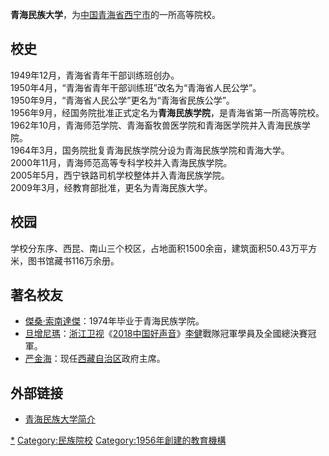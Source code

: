 {{University
|名称 = 青海民族大学<br />Qinghai Nationalities University
|图像名称 = Qinghai Nationalities University logo.jpg
|图像大小 = 200px
|校训 = 进德修业 自强不息
|established = 1949年
|类型 = 公立
|教师 = 720人(专职)
|书记 = [[薛建华|薛建华]]
|校长 = [[索端智|索端智]]
|学生 = 13，918人
|city = [[西宁|西宁]]
|country = {{Flagicon|China}}[[中国|中国]]
|校园 = 市区
|隶属 = [[青海省人民政府|青海省人民政府]]<br />青海省教育厅(主管)<br />青海省民族宗教事务委员会（协管）
|网站 =http://www.qhmu.edu.cn}}

'''青海民族大学'''，为[[中国|中国]][[青海省|青海省]][[西宁市|西宁市]]的一所高等院校。

== 校史 ==
1949年12月，青海省青年干部训练班创办。<br />1950年4月，“青海省青年干部训练班”改名为“青海省人民公学”。<br />1950年9月，“青海省人民公学”更名为“青海省民族公学”。<br />1956年9月，经国务院批准正式定名为'''青海民族学院'''，是青海省第一所高等院校。<br />1962年10月，青海师范学院、青海畜牧兽医学院和青海医学院并入青海民族学院。<br />1964年3月，国务院批复青海民族学院分设为青海民族学院和青海大学。<br />2000年11月，青海师范高等专科学校并入青海民族学院。<br />2005年5月，西宁铁路司机学校整体并入青海民族学院。<br />2009年3月，经教育部批准，更名为青海民族大学。

== 校园 ==
学校分东序、西昆、南山三个校区，占地面积1500余亩，建筑面积50.43万平方米，图书馆藏书116万余册。<br />

== 著名校友 ==
*[[索南達傑|傑桑·索南達傑]]：1974年毕业于青海民族学院。
*[[旦增尼瑪|旦增尼瑪]]：[[浙江卫视|浙江卫视]]《[[2018中国好声音|2018中国好声音]]》[[李健|李健]]戰隊冠軍學員及全國總決賽冠軍。
*[[严金海|严金海]]：现任[[西藏自治区|西藏自治区]]政府主席。

== 外部链接 ==
*[https://web.archive.org/web/20110707025048/http://www.qhmu.edu.cn/menushow/36.html 青海民族大学简介]


{{中华人民共和国中西部高校基础能力建设工程}}
{{中华人民共和国省部共建制高等院校}}
{{青海高等院校}}
{{Qinghai topics}}
[[Category:青海民族大学|*]]
[[Category:民族院校|Category:民族院校]]
[[Category:1956年創建的教育機構|Category:1956年創建的教育機構]]